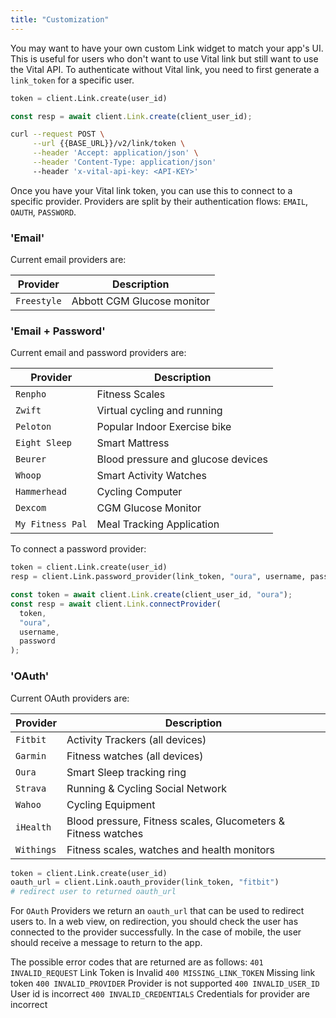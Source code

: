 ```yaml
---
title: "Customization"
---
```


You may want to have your own custom Link widget to match your app's UI. This is useful for users who don't want to use Vital link but still want to use the Vital API.
To authenticate without Vital link, you need to first generate a `link_token` for a specific user.

<SnippetGroup>

```python Generating a Vital-Link
token = client.Link.create(user_id)
```

```js
const resp = await client.Link.create(client_user_id);
```

```bash
curl --request POST \
     --url {{BASE_URL}}/v2/link/token \
     --header 'Accept: application/json' \
     --header 'Content-Type: application/json'
     --header 'x-vital-api-key: <API-KEY>'
```

</SnippetGroup>

Once you have your Vital link token, you can use this to connect to a specific provider. Providers are split by their authentication flows: `EMAIL`, `OAUTH`, `PASSWORD`.

### 'Email'

Current email providers are:

| Provider  | Description                |
| --------- | -------------------------- |
| `Freestyle` | Abbott CGM Glucose monitor |

### 'Email + Password'

Current email and password providers are:

| Provider         | Description                        |
| ---------------- | ---------------------------------- |
| `Renpho`         | Fitness Scales                     |
| `Zwift`          | Virtual cycling and running        |
| `Peloton`        | Popular Indoor Exercise bike       |
| `Eight Sleep`    | Smart Mattress                     |
| `Beurer`         | Blood pressure and glucose devices |
| `Whoop`          | Smart Activity Watches             |
| `Hammerhead`     | Cycling Computer                   |
| `Dexcom`         | CGM Glucose Monitor                |
| `My Fitness Pal` | Meal Tracking Application          |

To connect a password provider:

<SnippetGroup>

```python Connecting a password provider:
token = client.Link.create(user_id)
resp = client.Link.password_provider(link_token, "oura", username, password)
```

```js JavaScript
const token = await client.Link.create(client_user_id, "oura");
const resp = await client.Link.connectProvider(
  token,
  "oura",
  username,
  password
);
```

</SnippetGroup>

### 'OAuth'

Current OAuth providers are:

| Provider   | Description                                                   |
| --------   | ------------------------------------------------------------- |
| `Fitbit`   | Activity Trackers (all devices)                               |
| `Garmin`   | Fitness watches (all devices)                                 |
| `Oura`     | Smart Sleep tracking ring                                     |
| `Strava`   | Running & Cycling Social Network                              |
| `Wahoo`    | Cycling Equipment                                             |
| `iHealth`  | Blood pressure, Fitness scales, Glucometers & Fitness watches |
| `Withings` | Fitness scales, watches and health monitors                   |

```python Connecting a password provider:
token = client.Link.create(user_id)
oauth_url = client.Link.oauth_provider(link_token, "fitbit")
# redirect user to returned oauth_url
```

For `OAuth` Providers we return an `oauth_url` that can be used to redirect users to. In a web view, on redirection, you should check the user has connected to the provider successfully. In the case of mobile, the user should receive a message to return to the app.

The possible error codes that are returned are as follows:
`401 INVALID_REQUEST` Link Token is Invalid
`400 MISSING_LINK_TOKEN` Missing link token
`400 INVALID_PROVIDER` Provider is not supported
`400 INVALID_USER_ID` User id is incorrect
`400 INVALID_CREDENTIALS` Credentials for provider are incorrect
